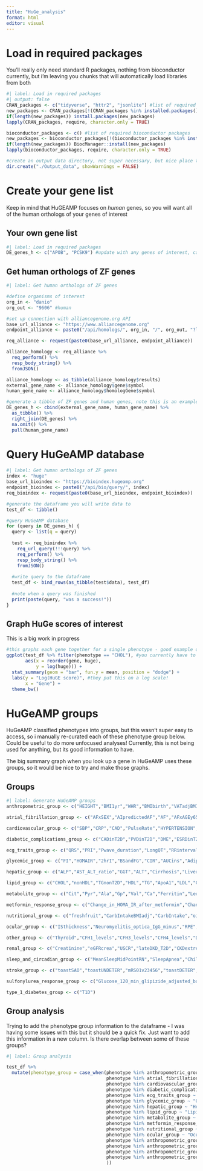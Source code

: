 ```yaml
---
title: "HuGe_analysis"
format: html
editor: visual
---
```


# Load in required packages

You'll really only need standard R packages, nothing from bioconductor currently, but i'm leaving you chunks that will automatically load libraries from both

```r
#| label: Load in required packages
#| output: false
CRAN_packages <- c("tidyverse", "httr2", "jsonlite") #list of required CRAN packages
new_packages <- CRAN_packages[!(CRAN_packages %in% installed.packages()[,"Package"])]
if(length(new_packages)) install.packages(new_packages)
lapply(CRAN_packages, require, character.only = TRUE)

bioconductor_packages <- c() #list of required bioconductor packages
new_packages <- bioconductor_packages[!(bioconductor_packages %in% installed.packages()[,"Package"])]
if(length(new_packages)) BiocManager::install(new_packages)
lapply(bioconductor_packages, require, character.only = TRUE)

#create an output data directory, not super necessary, but nice place to save data to
dir.create("./Output_data", showWarnings = FALSE)
```

# Create your gene list

Keep in mind that HuGEAMP focuses on *human* genes, so you will want all of the human orthologs of your genes of interest

## Your own gene list

```r
#| label: Load in required packages
DE_genes_h <- c("APOB", "PCSK9") #update with any genes of interest, can be as long as you want!
```

## Get human orthologs of ZF genes

```r
#| label: Get human orthologs of ZF genes

#define organisms of interest
org_in <- "danio"
org_out <- "9606" #human

#set up connection with alliancegenome.org API
base_url_alliance <- "https://www.alliancegenome.org"
endpoint_alliance <- paste0("/api/homologs/", org_in, "/", org_out, "?limit=50000")

req_alliance <- request(paste0(base_url_alliance, endpoint_alliance))

alliance_homology <- req_alliance %>%
  req_perform() %>%
  resp_body_string() %>%
  fromJSON()

alliance_homology <- as_tibble(alliance_homology$results) 
external_gene_name <- alliance_homology$gene$symbol
human_gene_name <- alliance_homology$homologGene$symbol

#generate a tibble of ZF genes and human genes, note this is an example taken from some RNAseq i've run, i think you'll have to update some things here
DE_genes_h <- cbind(external_gene_name, human_gene_name) %>% 
  as_tibble() %>%
  right_join(DE_genes) %>%
  na.omit() %>%
  pull(human_gene_name)
```

# Query HuGeAMP database

```r
#| label: Get human orthologs of ZF genes
index <- "huge" 
base_url_bioindex <- "https://bioindex.hugeamp.org"
endpoint_bioindex <- paste0("/api/bio/query/", index)
req_bioindex <- request(paste0(base_url_bioindex, endpoint_bioindex))

#generate the dataframe you will write data to
test_df <- tibble()

#query HuGeAMP database 
for (query in DE_genes_h) {
  query <- list(q = query)
  
  test <- req_bioindex %>%
    req_url_query(!!!query) %>%
    req_perform() %>%
    resp_body_string() %>%
    fromJSON()
  
  #write query to the dataframe
  test_df <- bind_rows(as_tibble(test$data), test_df)
  
  #note when a query was finished
  print(paste(query, "was a success!"))
}
```

## Graph HuGe scores of interest

This is a big work in progress

```r
#this graphs each gene together for a single phenotype - good example of what you can do!
ggplot(test_df %>% filter(phenotype == "CHOL"), #you currently have to manually set the group you are interested in
       aes(x = reorder(gene, huge), 
           y = log(huge))) +
  stat_summary(geom = "bar", fun.y = mean, position = "dodge") +
  labs(y = "Log(HuGE score)", #they put this on a log scale!
       x = "Gene") + 
  theme_bw()
```

# HuGeAMP groups

HuGeAMP classified phenotypes into groups, but this wasn't super easy to access, so i manually re-curated each of these phenotype group below. Could be useful to do more unfocused analyses! Currently, this is not being used for anything, but its good information to have.

The big summary graph when you look up a gene in HuGeAMP uses these groups, so it would be nice to try and make those graphs.

## Groups

```r
#| label: Generate HuGeAMP groups
anthropometric_group <- c("HEIGHT","BMI1yr","WHR","BMIbirth","VATadjBMIHeight","LFR","SCOOPvSTILTS","STILTSvUKHLS","WCadjBMISMK","BMI2yrs","HIPCadjBMI","Obesity","SAT","WAIST","WEIGHT","WHRadjBMI","BMIadjSMK","BMI3mons","BMI8mons","GFAT","BFP","VAT","BMI5yrs","SCOOPvUKHLS","AFR","GFATadjBMIHeight","BMI","ASAT","BMI6mons","BMI6wks","VATtoASAT","BMI1_5yrs","BMI3yrs","WAISTadjBMI","WHRadjBMISMK","ASATadjBMIHeight","ASATtoGFAT","BMI7yrs","VATtoGFAT","ChildObesity","BMI8yrs","HIPC","TFR")

atrial_fibrillation_group <- c("AFxSEX","AIpredictedAF","AF","AFxAGEy65","AFxAGE","AFxAGEo65","AfibFlutter","AFxHTN","AFxBMI")

cardiovascular_group <- c("SBP","CRP","CAD","PulseRate","HYPERTENSION","PAcm","RVEDV","aortic_velocity_vmax","RAFAC","RAMinAreaInd","RVESVI","RVSVI","iaorta_area","DPAcmInd","PAtoARsys","RVEDVI","imitral_regurgitation","LVESV","PAcmInd","aortic_velocity_vmax_ao_adjusted","aortic_velocity_vmin","AscAortaDiam","HF","LVmass-EDVratio","PVD","RAMaxAreaInd","RVESV","PADinT2D","PAStraincm","ao_regurgitation_fraction","LVmass","MyocardialT1","AbAA","CADinNonT2D","PAH","RVEF","AscAortaDiamInd","NICM","PAtoARdia","RVSV","tLVSV","RootcmInd","PulsePress","Rootcm","HR","AAC","SVL","VaricoseVeins","MAP","AnyCVD","CK","RVEDVtoLVEDV","ao_regurgitation_volume","CAC","RVESVtoLVESV","SVI","netLVSV","RVSVtoLVSV","DPAcm","LVEDV","PAD_neversmk","DBP","RAMaxArea","MI","fLVSV","LVEDVI","PAD_eversmk","RVEFtoLVEF","Cardiomyopathy","DescAortaDiam","MVP","RAMinArea","cIMT","LVESVI","PADnonT2D","SCAD","AorticStenosis","LVmassBSAindexed","PAD","LVEF")

diabetic_complications_group <- c("CADinT2D","PVDinT2D","DME","ESRDinT2D","PDRvNoDRwDoD","PDRvNoPDRwDoD","DRvNoDRwDoD","PDRvNoPDR","CKDinT2D","MIinT2D","DRvNoDR","PDRvNoDR","AlbInT2D","CVDinT2D","StrokeinT2D","DiabeticRetino","NPDRvNoDR","AnyCVDinT2D","MacroInT2D","MicroInT2D","HypertensioninT2D","ClaudicationinT2D","DiabeticNephro","NAFLDinT2D","NPDRvNoDRwDoD","CKD_DNinT2D","NeuropathyinT2D","CADinT1D")

ecg_traits_group <- c("QRS","PRI","Pwave_duration","LongQT","RRinterval","QTc")

glycemic_group <- c("FI","HOMAIR","2hrI","BSandFG","CIR","AUCins","AdiponectinadjBMI","ISenBMI","SmokingFGint","AUCinsAUCgluc","FGovertime","2hrGadjBMI","BSadjFastingTime","ISIadjBMIinterGenoBMI","IFC","IFCadjBMI","T2D_insulin-resistant","PIadjBMI","FG_plus_diab","FGadjBMI","CPEP_FAST","HBA1CMMOL","HOMAB","IGI","T2D_obesity-related","FIadjBMI","Ins30adjBMI","T2D","PancreasIron","Spleen_volume","AIR","T2D_insulin-deficient","YouthT2D","ISIadjAgeSex","Incr30","2hrG","2hrCPEP","ISen","T2DadjBMI","HBA1C","DIadjBMI","PEAK","PancreasFat","T2D_autoimmune","Adiponectin","ISIadjAgeSexBMI","PEAKadjBMInSI","ISR","SmokingT2Djoint","SmokingT2Dmain","PEAKadjSI","CIRadjISI","Ins30","HBA1CadjBMI","SmokingT2Dint","DI","PI","SmokingFGmain","ISI","ISRadjBMI","T2D_age-related","AIRadjBMInSI","AIRadjSI","BS","FG","Pancreas_volume","SmokingFGjoint")

hepatic_group <- c("ALP","AST_ALT_ratio","GGT","ALT","Cirrhosis","LiverAge","PSC","Liver_volume","BILIRUBIN","NAFLDscore","AST","DirectBilirubin","PBC","NAFLDfibrosis","LiverFat","NAFLD","Alb","LiverIron")

lipid_group <- c("CHOL","nonHDL","TGnonT2D","HDL","TG","ApoA1","LDL","C18_1trans","FAw6","TotPG","C20_0","C22_5n_3","C20_4n_6","C14_0","2hrFFA","C16_0","TGinT2D","C18_0","C18_3n_3","HDL2chol","SM","TGtoHDL","IDLpart","C20_3n_6","C12_0","C22_4n_6","Dyslipid","VLDLchol","C18_1n_9","FastFFA","IDLchol","n6FA182","C18_1n_7","ApoB","HDL3chol","C10_0","LipoproteinA","RemnantC","C16_1n_7","FAw3","PUFA","C20_5n_3","LDL_CALCULATED","SFA","XXLVLDLpart","LEPadjBMI","LEP","ApoA","DHA","MUFA")

metabolite_group <- c("Cit","Pyr","Ala","Gp","Val","Ca","Ferritin","Leu","His","PC","bOHBut","LDH","VitD","Ace","P","vitDBP","Gln","Gly","Phe","Sodium","TotCho","AcAce","Tyr","Glol","Ile","Phosphate","Cl","K","vitDBP_GChapAdj")

metformin_response_group <- c("Change_in_HOMA_IR_after_metformin","Change_in_fasting_glucose_after_metformin_adjusted_baseline_glucose","Change_in_HOMA_B_after_metformin","Insulin_30_min_OGTT_metformin","Fasting_insulin_metformin","Change_in_fasting_insulin_after_metformin_adjusted_baseline_insulin","Glucose_120_min_OGTT_metformin_adjusted_baseline_glucose","Insulin_120_min_OGTT_metformin","Insulin_60_min_OGTT_metformin","Glucose_30_min_OGTT_metformin_adjusted_baseline_glucose","Fasting_glucose_metformin_adjusted_baseline_glucose","Glucose_60_min_OGTT_metformin_adjusted_baseline_glucose","AUC_insulin_OGTT_metformin")

nutritional_group <- c("freshfruit","CarbIntakeBMIadj","CarbIntake","oilyfish","IronDef","BreakfastSkipping","PC1diet","ProteinIntake","ProteinIntakeBMIadj","FatIntakeBMIadj","FatIntake","EtOH","PC3diet","saltconsumption")

ocular_group <- c("ISthickness","Neuromyelitis_optica_IgG_minus","RPE","AMD","CSI","Optic_cup_area","OSthickness","Keratoconus","PS","GA","INL","Neuromyelitis_optica","PACG","CCthickness","Optic_disc_area","GCIPL","Intraocular_pressure","ONLthickness","GCL","AMDprogression","Neuromyelitis_optica_IgG_plus","IPL","VCDR","OcularVD","ND","VFD","EarlyAMD","RNFL","CRF","CataractSenile","GCC","OPL","POAG")

other_group <- c("Thyroid","CFH1_levels","CFH3_levels","CFH4_levels","Dermatophytosis","CFH2_levels","CFH_levels","PanAge","AbAge","CFH5_levels","IGF1")

renal_group <- c("Creatinine","eGFRcrea","USCR","lateDKD_T2D","CKDextremesadjHbA1cBMI_T1D","MA","CKD_T1D","CKDextremes_T1D","ESRDvMacroinT2D","ESRDvNonESRD_T1D","allDKD_T1D","CKDextremes_DM","UA","eGFRcrea_DM","CKDpDKD_T1D","MAadjHbA1cBMI_T1D","Urate","allDKDadjHbA1cBMI_T1D","CKDpDKDinT2D","ESRD","allDKD_T2D","MacrovControladjHbA1cBMI_T1D","Macroalbuminuria_DM","ESRDvControlinT2D","eGFRcrea_med_DeclineInCKD","BUN","CKDpDKD","ESRDvControl_DM","SevereDKD","CKD_T2D","USPR","CKDadjHbA1cBMI_T1D","ESRDvMacro_T1D","MacrovControl_T1D","eGFRcreaRapid3","pSSNS","AllDKDvControl_DM","MN","UPCR","PUV","lateDKD_T1D","ALBUMIN","ESRDvNonESRDinT2D","SerumUrea","UMOD_antibody","eGFRcrea_med_DeclineAdjBL","CKD_DM","CSSNS","UACR","eGFRcrea_T1D","ESRD_DM","MA_T2D","ESRDvMacroadjHbA1cBMI_T1D","KSD","eGFRcrea_T2D","eGFRcrea_med_DeclineAdjDM","eGFRcrea_perc_DeclineInDM","ESRDvControladjHbA1cBMI_T1D","ESRDvMacro_DM","MA_T1D","eGFRcrea_perc_DeclineNoDM","ESRDvNonESRD_DM","MA_DM","eGFRcrea_med_DeclineInDM","lateDKDadjHbA1cBMI_T1D","ESRDvControl_T1D","IgAN","eGFRcreaCKDi25","eGFRcreaInDiabetes","CKD_EXT_vGFRinT2D","UACR_nonDM","CKDpDKD_DM","CystatinC","NaExcretion","CKD","CreatinineUrinary","Kidney_volume","UMOD_aptamer","eGFRcreaNoDiabetes","MacrovControl","eGFRcys","lateDKD","KExcretion","UACR_DM","CKDpDKDadjHbA1cBMI_T1D","ESRDvNonESRDadjHbA1cBMI_T1D","allDKD")

sleep_and_circadian_group <- c("MeanSleepMidPointRN","SleepApnea","ChildSleepDuration","RAQT","SleepLong","SpO2min","Insomnia","KleineLevinSynd","MeanSleepDiurnalInactRN","MeanSleepNumEpisodesRN","SpO2per90","NeckCir","SleepInsomnia_ICD","SnoringAdjBMI","RBD","SleepNaps","AHI","AHIinREM","RA","MeanSleepM10timeRN","SleepEDS","StDevSleepDurationRN","smeq_cont","MeanSleepDurationRN","SleepApneaAdjBMI","AvgDesaturation","SleepDuration","SleepChronotype","MeanSleepEfficiencyRN","SleepShort","MeanSleepL5timeRN","NeckCiradjBMI","EaseOfWakingUp","NT1","Snoring","smeq_binary","ChildSleepDurationAdjBMI","ChronotypeSingle","SpO2avg","AHIinNREM","SleepInsomnia")

stroke_group <- c("toastSAO","toastUNDETER","mRS01v23456","toastDETER","mRSOrdinalAdjSever","EO_Stroke_ischemic","toastLAA","CCScUNDETER","Stroke_lobar","CCScSAO","IAU","SAH","lobarSVS","CCSpCEmajincl","IA","Stroke_smallvessel","Stroke_hemorrhagic","Stroke_largeartery","nonlobarSVS","PSMR","CCScCEmajor","mRS012v3456AdjSever","mRS01v23456AdjSever","Stroke","Stroke_deep","allSVS","mRSOrdinal","Stroke_ischemic","toastCE","CCSpSAOmajincl","LacunarStroke","CCSpLAAmajincl","mRS012v3456","CCScLAA","CCScINCUNC","CCSpCryptoincl","Stroke_cardioembolic","CCScCRYPTCE")

sulfonylurea_response_group <- c("Glucose_120_min_glipizide_adjusted_baseline_glucose","Insulin_60_min_glipizide","Glucose_60_min_glipizide_adjusted_baseline_glucose","Slope_to_glucose_recovery_glipizide_adjusted_baseline_glucose","Glucose_180_min_glipizide_adjusted_baseline_glucose","Insulin_120_min_glipizide","Time_to_glucose_trough_glipizide","Time_to_peak_insulin_glipizide","Insulin_30_min_glipizide","Slope_to_glucose_trough_glipizide_adjusted_baseline_glucose","Glucose_240_min_glipizide_adjusted_baseline_glucose","Glucose_90_min_glipizide_adjusted_baseline_glucose","Glucose_30_min_glipizide_adjusted_baseline_glucose","Insulin_240_min_glipizide","Insulin_180_min_glipizide","Glucose_trough_glipizide_adjusted_baseline_glucose","Insulin_90_min_glipizide","Peak_insulin_glipizide_adjusted_baseline_insulin")

type_1_diabetes_group <- c("T1D")
```

## Group analysis

Trying to add the phenotype group information to the dataframe - I was having some issues with this but it should be a quick fix. Just want to add this information in a new column. Is there overlap between some of these groups?

```r
#| label: Group analysis

test_df %>% 
  mutate(phenotype_group = case_when(phenotype %in% anthropometric_group ~ "Anthropometric",
                                     phenotype %in% atrial_fibrillation_group ~ "Atrial fibrillation",
                                     phenotype %in% cardiovascular_group ~ "Cardiovascular",
                                     phenotype %in% diabetic_complications_group ~ "Diabetic complications",
                                     phenotype %in% ecg_traits_group ~ "ECG traits",
                                     phenotype %in% glycemic_group ~ "Glycemic",
                                     phenotype %in% hepatic_group ~ "Hepatic",
                                     phenotype %in% lipid_group ~ "Lipid",
                                     phenotype %in% metabolite_group ~ "Metabolite",
                                     phenotype %in% metformin_response_group ~ "Metformin response",
                                     phenotype %in% nutritional_group ~ "Nutritional",
                                     phenotype %in% ocular_group ~ "Ocular",
                                     phenotype %in% anthropometric_group ~ "Anthropometric",
                                     phenotype %in% anthropometric_group ~ "Anthropometric",
                                     phenotype %in% anthropometric_group ~ "Anthropometric",
                                     phenotype %in% anthropometric_group ~ "Anthropometric",
                                     ))
```
